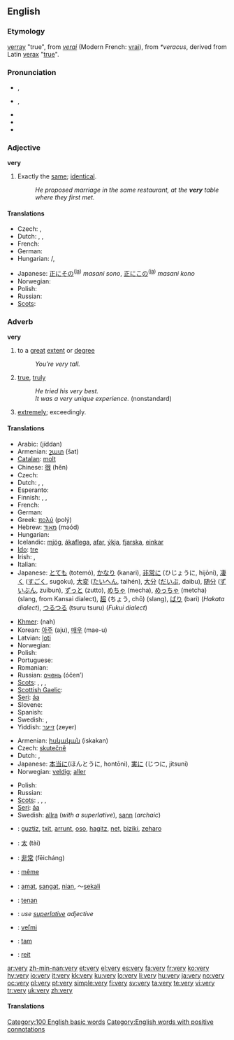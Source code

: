 {{wikipedia}}
==English==

{{rank|than|some|other|67|very|upon|man|may}}

===Etymology===
{{etyl|enm}} [[verray]] "true", from {{etyl|fro}} ''[[verai]]'' (Modern French: [[vrai]]), from {{VL.}} ''*veracus'', derived from Latin [[verax]] "[[true]]".

===Pronunciation===
* {{a|UK}} {{IPA|/ˈvɛɹɪ/}}, {{SAMPA|/"vEr\ɪ/}}
* {{a|US}} {{IPA|/ˈvɛɹi/}}, {{SAMPA|/"vEr\i/}}
* {{audio|en-us-very.ogg|Audio (US)}}
* {{hyphenation|ver|y}}
* {{rhymes|ɛri}}

===Adjective===
'''very'''

# Exactly the [[same]]; [[identical]].
#: ''He proposed marriage in the same restaurant, at the '''very''' table where they first met.''

====Translations====
{{trans-top|exactly the same; identical}}
* Czech: {{t-|cs|týž}}, {{t-|cs|tentýž}}
* Dutch: {{t+|nl|zelfde}}, {{t+|nl|dezelfde}}, {{t+|nl|hetzelfde}}
* French: {{t+|fr|même}}
* German: {{t|de|derselbe}}
* Hungarian: {{t|hu|ugyanaz}} {{t+|hu|a}}/{{t+|hu|az}}, {{t-|hu|egyazon}}
{{trans-mid}}
* Japanese: [[正に]][[その]]<sup>([[:ja:正にその|ja]])</sup> ''masani sono'', [[正に]][[この]]<sup>([[:ja:正にこの|ja]])</sup> ''masani kono''
* Norwegian: {{t-|no|samme}}
* Polish: {{t-|pl|identyczny}}
* Russian: {{t+|ru|самый||tr=sámyj|sc=Cyrl}}
* [[Scots]]: {{tø|sco|vera|xs=Scots}}
{{trans-bottom}}

===Adverb===
'''very'''

# to a [[great]] [[extent]] or [[degree]]
#: ''You’re very tall.''
# [[true]], [[truly]]
#: ''He tried his very best.''
#: ''It was a very unique experience.'' (nonstandard)
# [[extremely]]; exceedingly.
====Translations====
{{trans-top|to a high degree}}
* Arabic: {{Arab|[[جدا|جِدًا]]}} (jíddan)
* Armenian: [[շատ]] (šat)
* [[Catalan]]: [[molt]]
* Chinese: [[很]] (hĕn)
* Czech: {{t+|cs|velmi}}
* Dutch: {{t+|nl|zeer}}, {{t+|nl|heel}}, {{t+|nl|erg}}
* Esperanto: {{t+|eo|tre|xs=Esperanto}}
* Finnish: {{t+|fi|erittäin}}, {{t+|fi|kovin}}, {{t+|fi|hyvin}}
* French: {{t+|fr|très}}
* German: {{t+|de|sehr}}
* Greek: [[πολύ]] (polý)
* Hebrew: [[מאוד]] (məód)
* Hungarian: {{t+|hu|nagyon}}
* Icelandic: [[mjög]], [[ákaflega]], [[afar]], [[ýkja]], [[fjarska]], [[einkar]]
* [[Ido]]: [[tre]]
* Irish: {{t-|ga|an-|xs=Irish}}, {{t-|ga|ana-|xs=Irish}}
* Italian: {{t+|it|molto}}
* Japanese: [[とても]] (totemó), [[かなり]] (kanari), [[非常に]] (ひじょうに, hijōni), [[凄く]] ([[すごく]], sugoku), [[大変]] ([[たいへん]], taihén), [[大分]] ([[だいぶ]], daibu), [[随分]] ([[ずいぶん]], zuibun), [[ずっと]] (zutto), [[めちゃ]] (mecha), [[めっちゃ]] (metcha) (slang, from Kansai dialect), [[超]] (ちょう, chō) (slang), [[ばり]] (bari) (''Hakata dialect''), [[つるつる]] (tsuru tsuru) (''Fukui dialect'')
{{trans-mid}}
* [[Khmer]]: {{Khmr|[[ណាស់]]}} (nah)
* Korean: [[아주]] (aju), [[매우]] (mae-u)
* Latvian: [[ļoti]]
* Norwegian: {{t+|no|veldig}}
* Polish: {{t+|pl|bardzo}}
* Portuguese: {{t+|pt|muito}}
* Romanian: {{t-|ro|foarte}}
* Russian: [[очень]] (óčen’)
* [[Scots]]: {{tø|sco|gey|xs=Scots}}, {{tø|sco|unco|xs=Scots}}, {{tø|sco|vera|xs=Scots}}, 
* [[Scottish Gaelic]]: {{t-|gd|glé|xs=Scottish Gaelic}}
* [[Seri]]: [[áa]]
* Slovene: {{t+|sl|zelo}}
* Spanish: {{t+|es|muy}}
* Swedish: {{t+|sv|mycket}}, {{t+|sv|väldigt}}
* Yiddish: [[זייער]] (zeyer)
{{trans-bottom}}

{{trans-top|true, truly}}
* Armenian: [[իսկական]] (iskakan)
* Czech: [[skutečně]]
* Dutch: {{t+|nl|echt}}, {{t+|nl|uiterst}}
* Japanese: [[本当に]](ほんとうに, hontōni), [[実に]] (じつに, jitsuni)
* Norwegian: [[veldig]]; [[aller]]
{{trans-mid}}
* Polish: {{t+|pl|naprawdę}}
* Russian: {{t+|ru|самый|tr=sámyj|sc=Cyrl}}
* [[Scots]]: {{tø|sco|gey|xs=Scots}}, {{tø|sco|unco|xs=Scots}}, {{tø|sco|vera|xs=Scots}}, 
* [[Seri]]: [[áa]]
* Swedish: [[allra]] (''with a superlative''), [[sann]] (''archaic'')
{{trans-bottom}}

{{checktrans-top}}
* {{ttbc|Basque}}: [[guztiz]], [[txit]], [[arrunt]], [[oso]], [[hagitz]], [[net]], [[biziki]], [[zeharo]]
* {{ttbc|CJKV Characters}}: [[太]] (tài)
* {{ttbc|Chinese}}: [[非常]] (fēicháng)
* {{ttbc|French}}: [[même]]
* {{ttbc|Indonesian}}: [[amat]], [[sangat]], [[nian]], ～[[sekali]]
{{checktrans-mid}}
* {{ttbc|Javanese}}: [[tenan]]
* {{ttbc|Latin}}: ''use [[superlative]] adjective''
* {{ttbc|Slovak}}: [[veľmi]]
* {{ttbc|Turkish}}: [[tam]]
* {{ttbc|Welsh}}: [[reit]]
{{checktrans-bottom}}

[[Category:100 English basic words]]
[[Category:English words with positive connotations]]

[[ar:very]]
[[zh-min-nan:very]]
[[et:very]]
[[el:very]]
[[es:very]]
[[fa:very]]
[[fr:very]]
[[ko:very]]
[[hy:very]]
[[io:very]]
[[it:very]]
[[kk:very]]
[[ku:very]]
[[lo:very]]
[[li:very]]
[[hu:very]]
[[ja:very]]
[[no:very]]
[[oc:very]]
[[pl:very]]
[[pt:very]]
[[simple:very]]
[[fi:very]]
[[sv:very]]
[[ta:very]]
[[te:very]]
[[vi:very]]
[[tr:very]]
[[uk:very]]
[[zh:very]]

====Translations====
{{trans-top|extremely; exceedingly}}